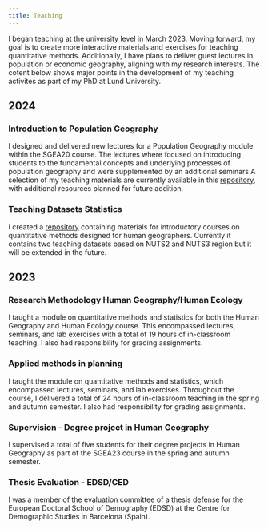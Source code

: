 ```yaml
---
title: Teaching
---
```


I began teaching at the university level in March 2023. Moving forward, my goal is to create more interactive materials and exercises for teaching quantitative methods. Additionally, I have plans to deliver guest lectures in population or economic geography, aligning with my research interests.
The cotent below shows major points in the development of my teaching activites as part of my PhD at Lund University.

## 2024

### Introduction to Population Geography

I designed and delivered new lectures for a Population Geography module within the SGEA20 course. The lectures where focused on introducing students to the fundamental concepts and underlying processes of population geography and were supplemented by an additional seminars A selection of my teaching materials are currently available in this [repository](https://github.com/sebhanika/pop_geo_teaching), with additional resources planned for future addition.

### Teaching Datasets Statistics

I created a [repository](https://github.com/sebhanika/stats_teaching) containing materials for introductory courses on quantitative methods designed for human geographers. Currently it  contains two teaching datasets based on NUTS2 and NUTS3 region but it will be extended in the future.

## 2023

### Research Methodology Human Geography/Human Ecology

I taught a module on quantitative methods and statistics for both the Human Geography and Human Ecology course. This encompassed lectures, seminars, and lab exercises with a total of 19 hours of in-classroom teaching. I also had responsibility for grading assignments.

### Applied methods in planning

I taught the module on quantitative methods and statistics, which encompassed lectures, seminars, and lab exercises. Throughout the course, I delivered a total of 24 hours of in-classroom teaching in the spring and autumn semester. I also had responsibility for grading assignments. 

### Supervision - Degree project in Human Geography

I supervised a total of five students for their degree projects in Human Geography as part of the SGEA23 course in the spring and autumn semester.

### Thesis Evaluation - EDSD/CED

I was a member of the evaluation committee of a thesis defense for the European Doctoral School of Demography (EDSD) at the Centre for Demographic Studies in Barcelona (Spain).
